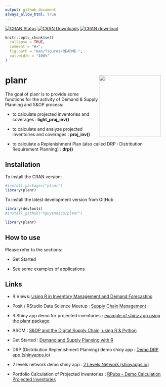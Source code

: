```yaml
---
output: github_document
always_allow_html: true
---
```


<!-- badges: start -->

[![CRAN Status](https://www.r-pkg.org/badges/version/planr)](https://cran.r-project.org/package=planr) [![CRAN Downloads](https://cranlogs.r-pkg.org/badges/grand-total/planr)](https://cranlogs.r-pkg.org/badges/grand-total/planr) [![CRAN download](https://cranlogs.r-pkg.org/badges/planr)](https://cran.r-project.org/package=planr)

<!-- badges: end -->

<!-- README.md is generated from README.Rmd. Please edit that file -->

```r
knitr::opts_chunk$set(
  collapse = TRUE,
  comment = "#>",
  fig.path = "man/figures/README-",
  out.width = "100%"
)
```

# planr <img src="man/figures/logo.png" align="right" height="200"/>

The goal of planr is to provide some functions for the activity of Demand & Supply Planning and S&OP process:

-   to calculate projected inventories and coverages : **light_proj_inv()**

-   to calculate and analyze projected inventories and coverages : **proj_inv()**

-   to calculate a Replenishment Plan (also called DRP : Distribution Requirement Planning) : **drp()**

## Installation

To install the CRAN version:

```r
#install.packages("planr")
library(planr)

```

To install the latest development version from GitHub:

```r
library(devtools)
#install_github("nguyennico/planr")

library(planr)
```

## How to use

Please refer to the sections:

-   Get Started

-   See some examples of applications

## Links

-   R Views: [Using R in Inventory Management and Demand Forecasting](https://rviews.rstudio.com/2022/10/20/projected-inventory-calculations-using-r-1/)

-   Posit / RStudio Data Science Meetup : [Supply Chain Management](https://www.youtube.com/watch?v=rzs6aSr4XoU)

-   R Shiny app demo for projected inventories : [example of shiny app using the planr package](https://niconguyen.shinyapps.io/Projected_Inventories/)

-   ASCM : [S&OP and the Digital Supply Chain, using R & Python](https://www.ascm.org/ascm-insights/sop-and-the-digital-supply-chain/)

-   Get Started : [Demand and Supply Planning with R](https://rpubs.com/nikonguyen/972907)

-   DRP (Distribution Replenishment Planning) demo shiny app : [Demo DRP app (shinyapps.io)](https://niconguyen.shinyapps.io/DRP_Simulation_app/)

-   2 levels network demo shiny app : [2 Levels Network (shinyapps.io)](https://niconguyen.shinyapps.io/Two_Levels_Network/)

-   Portfolio Calculation of Projected Inventories : [RPubs - Demo Calculation Projected Inventories](https://rpubs.com/nikonguyen/projected_inventories_demo)
